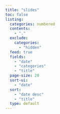 ```yaml
---
title: "slides"
toc: false
listing:
  categories: numbered
  contents:
    - "."
  exclude:
    categories:
      - "hidden"
  feed: true
  fields:
    - "date"
    - "categories"
    - "title"
  page-size: 20
  sort-ui:
    - "date"
  sort:
    - "date desc"
    - "title"
  type: default
---
```

